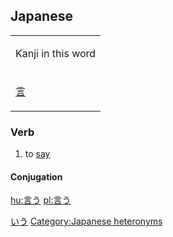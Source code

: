==Japanese==
[[Category:Japanese language|いう]]
{| align="right" border="0" cellpadding="4" cellspacing="0" style="border:1px solid #aaaaaa; margin-left:5px; margin-right:10px; font-size:8pt; text-align:center;" rules="all" frame="box"
| colspan="4" bgcolor="#f9f9f9" | Kanji in this word
|- style="font-size:12pt;"
! [[言]]
|}
=== Verb ===
{{t1verb|いう|[[iu]]}}
#to [[say]]
==== Conjugation ====
{{ja-go-u|言|い|i}}

[[Category:Japanese heteronyms]]

[[hu:言う]]
[[pl:言う]]